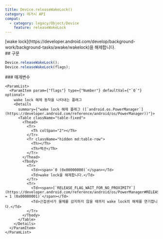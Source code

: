 ```yaml
---
title: Device.releaseWakeLock()
category: 레거시 API
compat:
  - category: legacy/Object/Device
    feature: releaseWakeLock
---
```


<Section>
  [wake lock](https://developer.android.com/develop/background-work/background-tasks/awake/wakelock)을 해제합니다.
</Section>
<Section>
  ## 구문

  ~~~js
  Device.releaseWakeLock();
  Device.releaseWakeLock(flags);
  ~~~

  <Section>
    ### 매개변수

    <ParamList>
      <ParamItem param={"flags"} type={"Number"} defaultVal={"`0`"} optional>
        wake lock 해제 동작을 나타내는 플래그
        <Details
          summary={"wake lock 해제 플래그 ([`android.os.PowerManager`](https://developer.android.com/reference/android/os/PowerManager))"}>
          <Table className="table-fixed">
            <Thead>
              <Tr>
                <Th colSpan="2"></Th>
              </Tr>
              <Tr className="hidden md:table-row">
                <Th></Th>
                <Th>액션</Th>
              </Tr>
            </Thead>
            <Tbody>
              <Tr>
                <Td><span>`0 (0x00000000)`</span></Td>
                <Td>wake lock을 해제합니다.</Td>
              </Tr>
              <Tr>
                <Td><span>[`RELEASE_FLAG_WAIT_FOR_NO_PROXIMITY`](https://developer.android.com/reference/android/os/PowerManager#RELEASE_FLAG_WAIT_FOR_NO_PROXIMITY)` = 1 (0x00000001)`</span></Td>
                <Td>근접센서가 물체를 감지하지 않을 때까지 wake lock의 해제를 연기합니다.</Td>
              </Tr>
            </Tbody>
          </Table>
        </Details>
      </ParamItem>
    </ParamList>
  </Section>
</Section>